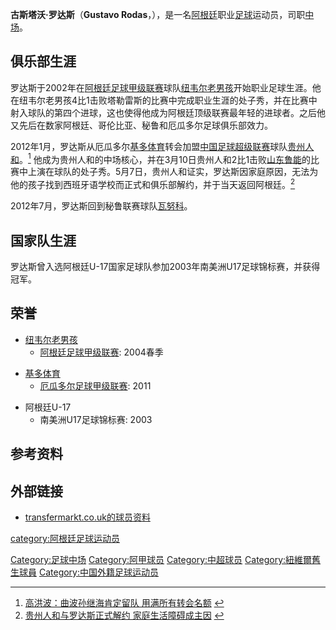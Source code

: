{{Infobox football biography
|name = 古斯塔沃·罗达斯<br>Gustavo Rodas
|Image =
|fullname = Gustavo Ariel Rodas
|birth_date  = {{birth date and age|1986|1|16}}
|cityofbirth = [[罗塞里奥|罗塞里奥]]
|countryofbirth = [[阿根廷|阿根廷]]
|height = {{height|meter=1.67}}
|currentclub = [[瓦努科足球俱乐部|瓦努科]]
|clubnumber = 10
|position = [[中场|中场]]
|youthyears1=
|youthclubs1= 
| years1 = 2002–2006 
| years2 = 2007 
| years3 = 2008 
| years4 = 2008
| years5 = 2008–2009
| years6 = 2010
| years7 = 2011
| years8 = 2012
| years9 = 2012–
| clubs1 = [[纽韦尔老男孩|纽韦尔老男孩]]
| clubs2 = [[迪罗联邦|迪罗联邦]]
| clubs3 = [[埃尔波韦尼尔足球俱乐部|埃尔波韦尼尔]]
| clubs4 = [[库库塔体育俱乐部|库库塔体育]] 
| clubs5 = [[保洛尼斯足球俱乐部|保洛尼斯]]
| clubs6 = [[瓦努科足球俱乐部|瓦努科]]
| clubs7 = [[基多体育足球俱乐部|基多体育]]
| clubs8 = [[贵州人和足球俱乐部|贵州人和]]
| clubs9 = [[瓦努科足球俱乐部|瓦努科]]
| caps1 =   | goals1 =  
| caps2 =   | goals2 = 
| caps3 =   | goals3 = 
| caps4 =   | goals4 = 
| caps5 = 23 | goals5 = 4
| caps6 = 38 | goals6 = 10
| caps7 = 10  | goals7 = 0 
| caps8 = 6  | goals8 = 0
|nationalyears1= 2003
|nationalteam1= 阿根廷U-17
|nationalcaps1= | nationalgoals1 = 
|pcupdate = 2012年5月8日
|ntupdate = 2012年2月15日
}}
'''古斯塔沃·罗达斯'''（'''Gustavo Rodas'''，{{bd|1986年|1月16日|||Rodas, Gustavo}}），是一名[[阿根廷|阿根廷]]职业[[足球|足球]]运动员，司职[[中场|中场]]。

==俱乐部生涯==
罗达斯于2002年在[[阿根廷足球甲级联赛|阿根廷足球甲级联赛]]球队[[纽韦尔老男孩|纽韦尔老男孩]]开始职业足球生涯。他在纽韦尔老男孩4比1击败塔勒雷斯的比赛中完成职业生涯的处子秀，并在比赛中射入球队的第四个进球，这也使得他成为阿根廷顶级联赛最年轻的进球者。之后他又先后在数家阿根廷、哥伦比亚、秘鲁和厄瓜多尔足球俱乐部效力。

2012年1月，罗达斯从厄瓜多尔[[基多体育足球俱乐部|基多体育]]转会加盟[[中国足球超级联赛|中国足球超级联赛]]球队[[贵州人和足球俱乐部|贵州人和]]。<ref>[http://sports.163.com/12/0105/10/7N0ETV3900051C89.html 高洪波：曲波孙继海肯定留队 用满所有转会名额] {{Wayback|url=http://sports.163.com/12/0105/10/7N0ETV3900051C89.html |date=20190928094619 }}{{zh icon}}</ref> 他成为贵州人和的中场核心，并在3月10日贵州人和2比1击败[[山东鲁能|山东鲁能]]的比赛中上演在球队的处子秀。5月7日，贵州人和证实，罗达斯因家庭原因，无法为他的孩子找到西班牙语学校而正式和俱乐部解约，并于当天返回阿根廷。<ref>[http://sports.163.com/12/0507/15/80TOE55L00051C89.html 贵州人和与罗达斯正式解约 家庭生活障碍成主因] {{Wayback|url=http://sports.163.com/12/0507/15/80TOE55L00051C89.html |date=20190913173528 }}{{zh icon}}</ref>

2012年7月，罗达斯回到秘鲁联赛球队[[瓦努科足球俱乐部|瓦努科]]。

==国家队生涯==
罗达斯曾入选阿根廷U-17国家足球队参加2003年南美洲U17足球锦标赛，并获得冠军。

==荣誉==
* [[纽韦尔老男孩|纽韦尔老男孩]]
** [[阿根廷足球甲级联赛|阿根廷足球甲级联赛]]: 2004春季

* [[基多体育足球俱乐部|基多体育]]
** [[厄瓜多尔足球甲级联赛|厄瓜多尔足球甲级联赛]]: 2011

* 阿根廷U-17
** 南美洲U17足球锦标赛: 2003

==参考资料==
{{reflist}}

==外部链接==
* [http://www.transfermarkt.co.uk/en/gustavo-ariel-rodas/profil/spieler_26470.html transfermarkt.co.uk的球员资料] {{Wayback|url=http://www.transfermarkt.co.uk/en/gustavo-ariel-rodas/profil/spieler_26470.html |date=20110810132825 }}

{{DEFAULTSORT:Rodas, Gustavo}}
[[category:阿根廷足球运动员|category:阿根廷足球运动员]]
[[Category:足球中场|Category:足球中场]]
[[Category:阿甲球员|Category:阿甲球员]]
[[Category:中超球员|Category:中超球员]]
[[Category:紐維爾舊生球員|Category:紐維爾舊生球員]]
[[Category:中国外籍足球运动员|Category:中国外籍足球运动员]]